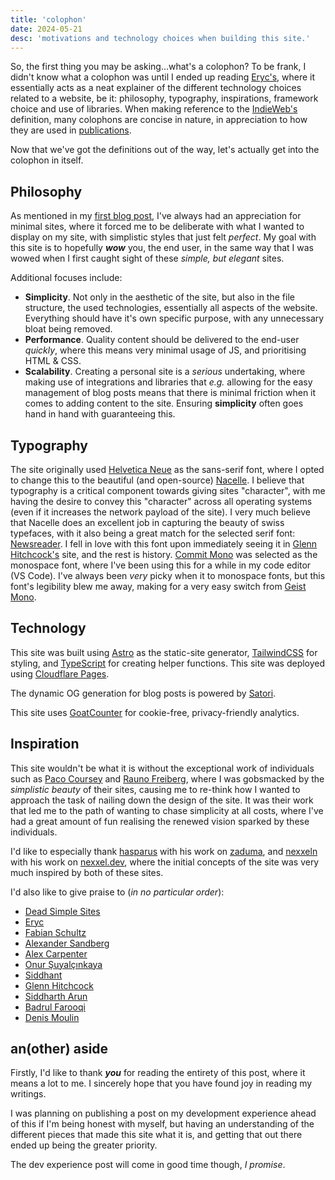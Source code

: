 ```yaml
---
title: 'colophon'
date: 2024-05-21
desc: 'motivations and technology choices when building this site.'
---
```


So, the first thing you may be asking...what's a colophon? To be frank, I didn't know what a colophon was until I ended up reading [Eryc's](https://eryc.cc/colophon), where it essentially acts as a neat explainer of the different technology choices related to a website, be it: philosophy, typography, inspirations, framework choice and use of libraries. When making reference to the [IndieWeb's](https://indieweb.org/colophon) definition, many colophons are concise in nature, in appreciation to how they are used in [publications](<https://en.wikipedia.org/wiki/Colophon_(publishing)>).

Now that we've got the definitions out of the way, let's actually get into the colophon in itself.

## Philosophy

As mentioned in my [first blog post](https://asnine.me/blog/a-new-start), I've always had an appreciation for minimal sites, where it forced me to be deliberate with what I wanted to display on my site, with simplistic styles that just felt _perfect_. My goal with this site is to hopefully _**wow**_ you, the end user, in the same way that I was wowed when I first caught sight of these _simple, but elegant_ sites.

Additional focuses include:

- **Simplicity**. Not only in the aesthetic of the site, but also in the file structure, the used technologies, essentially all aspects of the website. Everything should have it's own specific purpose, with any unnecessary bloat being removed.
- **Performance**. Quality content should be delivered to the end-user _quickly_, where this means very minimal usage of JS, and prioritising HTML & CSS.
- **Scalability**. Creating a personal site is a _serious_ undertaking, where making use of integrations and libraries that _e.g._ allowing for the easy management of blog posts means that there is minimal friction when it comes to adding content to the site. Ensuring **simplicity** often goes hand in hand with guaranteeing this.

## Typography

The site originally used [Helvetica Neue](https://www.myfonts.com/collections/neue-helvetica-font-linotype) as the sans-serif font, where I opted to change this to the beautiful (and open-source) [Nacelle](https://dotcolon.net/font/nacelle). I believe that typography is a critical component towards giving sites "character", with me having the desire to convey this "character" across all operating systems (even if it increases the network payload of the site). I very much believe that Nacelle does an excellent job in capturing the beauty of swiss typefaces, with it also being a great match for the selected serif font: [Newsreader](https://fonts.google.com/specimen/Newsreader). I fell in love with this font upon immediately seeing it in [Glenn Hitchcock's](https://glenn.me) site, and the rest is history. [Commit Mono](https://commitmono.com) was selected as the monospace font, where I've been using this for a while in my code editor (VS Code). I've always been _very_ picky when it to monospace fonts, but this font's legibility blew me away, making for a very easy switch from [Geist Mono](https://vercel.com/font).

## Technology

This site was built using [Astro](https://astro.build) as the static-site generator, [TailwindCSS](https://tailwindcss.com) for styling, and [TypeScript](https://www.typescriptlang.org) for creating helper functions. This site was deployed using [Cloudflare Pages](https://pages.cloudflare.com).

The dynamic OG generation for blog posts is powered by [Satori](https://github.com/vercel/satori).

This site uses [GoatCounter](https://www.goatcounter.com) for cookie-free, privacy-friendly analytics.

## Inspiration

This site wouldn't be what it is without the exceptional work of individuals such as [Paco Coursey](https://paco.me) and [Rauno Freiberg](https://raunofreiberg.com), where I was gobsmacked by the _simplistic beauty_ of their sites, causing me to re-think how I wanted to approach the task of nailing down the design of the site. It was their work that led me to the path of wanting to chase simplicity at all costs, where I've had a great amount of fun realising the renewed vision sparked by these individuals.

I'd like to especially thank [hasparus](https://github.com/hasparus) with his work on [zaduma](https://zaduma.vercel.app), and [nexxeln](https://github.com/nexxeln) with his work on [nexxel.dev](https://github.com/nexxeln/nexxel.dev), where the initial concepts of the site was very much inspired by both of these sites.

I'd also like to give praise to (_in no particular order_):

- [Dead Simple Sites](https://deadsimplesites.com)
- [Eryc](https://eryc.cc)
- [Fabian Schultz](https://www.fabianschultz.com)
- [Alexander Sandberg](https://alexandersandberg.com)
- [Alex Carpenter](https://alexcarpenter.me)
- [Onur Şuyalçınkaya](https://onur.dev)
- [Siddhant](https://dietcode.io)
- [Glenn Hitchcock](https://glenn.me)
- [Siddharth Arun](https://sdrn.co)
- [Badrul Farooqi](https://farooqib.com)
- [Denis Moulin](https://www.denismoulin.com)

## an(other) aside

Firstly, I'd like to thank **_you_** for reading the entirety of this post, where it means a lot to me. I sincerely hope that you have found joy in reading my writings.

I was planning on publishing a post on my development experience ahead of this if I'm being honest with myself, but having an understanding of the different pieces that made this site what it is, and getting that out there ended up being the greater priority.

The dev experience post will come in good time though, _I promise_.
